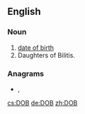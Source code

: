 {{also|dob}}
==English==

===Noun===
{{wp|dab=DOB}}
{{wp|Daughters of Bilitis}}
{{head|en|initialism}}

# [[date of birth]]
# Daughters of Bilitis. {{non-gloss|The first organized and successful lesbian liberation organization in the United States.}}

===Anagrams===
* {{l|en|bod}}, {{l|en|BOD}}

[[cs:DOB]]
[[de:DOB]]
[[zh:DOB]]